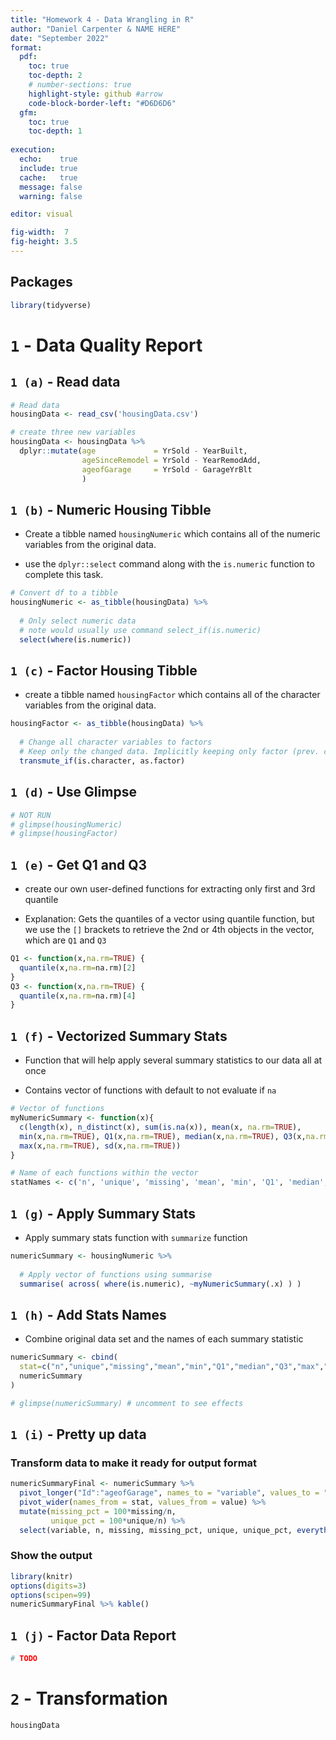 ```yaml
---
title: "Homework 4 - Data Wrangling in R"
author: "Daniel Carpenter & NAME HERE"
date: "September 2022"
format: 
  pdf:
    toc: true
    toc-depth: 2
    # number-sections: true
    highlight-style: github #arrow
    code-block-border-left: "#D6D6D6"
  gfm:
    toc: true
    toc-depth: 1
    
execution:
  echo:    true
  include: true
  cache:   true
  message: false
  warning: false

editor: visual

fig-width:  7
fig-height: 3.5
---
```


\newpage

## Packages

```r
library(tidyverse)
```

# `1` - Data Quality Report

## `1 (a)` - Read data

```r
# Read data
housingData <- read_csv('housingData.csv')

# create three new variables
housingData <- housingData %>%
  dplyr::mutate(age             = YrSold - YearBuilt,
                ageSinceRemodel = YrSold - YearRemodAdd,
                ageofGarage     = YrSold - GarageYrBlt
                )
```


## `1 (b)` - Numeric Housing Tibble
* Create a tibble named `housingNumeric` which contains all of the numeric variables from the original data. 

* use the `dplyr::select` command along with the `is.numeric` function to complete this task.

```r
# Convert df to a tibble
housingNumeric <- as_tibble(housingData) %>%
  
  # Only select numeric data 
  # note would usually use command select_if(is.numeric)
  select(where(is.numeric))
```


## `1 (c)` - Factor Housing Tibble
* create a tibble named `housingFactor` which contains all of the character variables from the original data. 

```r
housingFactor <- as_tibble(housingData) %>%
  
  # Change all character variables to factors
  # Keep only the changed data. Implicitly keeping only factor (prev. char vars)
  transmute_if(is.character, as.factor) 
```


## `1 (d)` - Use Glimpse

```r
# NOT RUN
# glimpse(housingNumeric)
# glimpse(housingFactor)
```


## `1 (e)` - Get Q1 and Q3
* create our own user-defined functions for extracting only first and 3rd quantile

* Explanation: Gets the quantiles of a vector using quantile function, but we use the `[]` brackets to retrieve the 2nd or 4th objects in the vector, which are `Q1` and `Q3`

```r
Q1 <- function(x,na.rm=TRUE) {
  quantile(x,na.rm=na.rm)[2]
}
Q3 <- function(x,na.rm=TRUE) {
  quantile(x,na.rm=na.rm)[4]
}
```


## `1 (f)` - Vectorized Summary Stats
* Function that will help apply several summary statistics to our data all at once

* Contains vector of functions with default to not evaluate if `na`

```r

# Vector of functions
myNumericSummary <- function(x){
  c(length(x), n_distinct(x), sum(is.na(x)), mean(x, na.rm=TRUE),
  min(x,na.rm=TRUE), Q1(x,na.rm=TRUE), median(x,na.rm=TRUE), Q3(x,na.rm=TRUE),
  max(x,na.rm=TRUE), sd(x,na.rm=TRUE))
}

# Name of each functions within the vector
statNames <- c('n', 'unique', 'missing', 'mean', 'min', 'Q1', 'median', 'Q3', 'max', 'sd')
```


## `1 (g)` - Apply Summary Stats
* Apply summary stats function with `summarize` function

```r
numericSummary <- housingNumeric %>%
  
  # Apply vector of functions using summarise
  summarise( across( where(is.numeric), ~myNumericSummary(.x) ) )
```


## `1 (h)` - Add Stats Names
* Combine original data set and the names of each summary statistic

```r
numericSummary <- cbind(
  stat=c("n","unique","missing","mean","min","Q1","median","Q3","max","sd"),
  numericSummary
)

# glimpse(numericSummary) # uncomment to see effects
```

\newpage

## `1 (i)` - Pretty up data

### Transform data to make it ready for output format

```r
numericSummaryFinal <- numericSummary %>%
  pivot_longer("Id":"ageofGarage", names_to = "variable", values_to = "value") %>%
  pivot_wider(names_from = stat, values_from = value) %>%
  mutate(missing_pct = 100*missing/n,
         unique_pct = 100*unique/n) %>%
  select(variable, n, missing, missing_pct, unique, unique_pct, everything())
```

### Show the output
```r
library(knitr)
options(digits=3)
options(scipen=99)
numericSummaryFinal %>% kable()
```


\newpage

## `1 (j)` - Factor Data Report


```r
# TODO
```


\newpage


# `2` - Transformation

```r
housingData
```